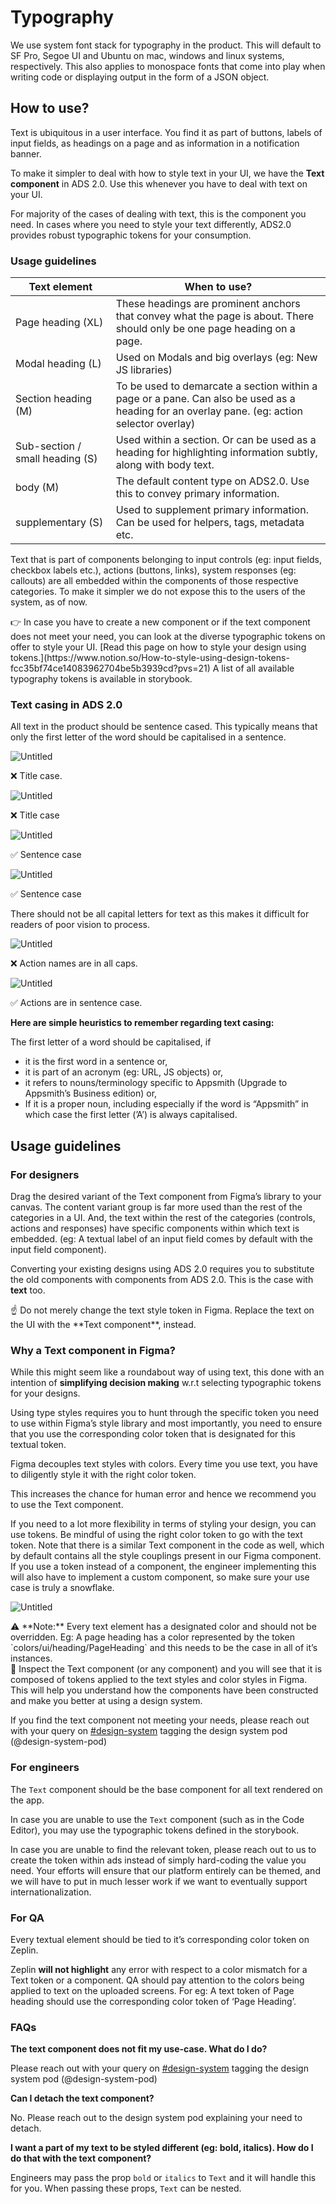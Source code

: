 
<Meta title="Typography" />

# Typography

We use system font stack for typography in the product. This will default to SF Pro, Segoe UI and Ubuntu on mac, windows and linux systems, respectively. This also applies to monospace fonts that come into play when writing code or displaying output in the form of a JSON object.

[//]: # (TODO: image of sans-serif font stack >> image of monospace font stack)

## How to use?

Text is ubiquitous in a user interface. You find it as part of buttons, labels of input fields, as headings on a page and as information in a notification banner.

To make it simpler to deal with how to style text in your UI, we have the **Text component** in ADS 2.0. Use this whenever you have to deal with text on your UI.

For majority of the cases of dealing with text, this is the component you need. In cases where you need to style your text differently, ADS2.0 provides robust typographic tokens for your consumption.

### Usage guidelines

| Text element | When to use? |
| --- | --- |
| Page heading (XL) | These headings are prominent anchors that convey what the page is about. There should only be one page heading on a page. |
| Modal heading (L) | Used on Modals and big overlays (eg: New JS libraries) |
| Section heading (M) | To be used to demarcate a section within a page or a pane. Can also be used as a heading for an overlay pane. (eg: action selector overlay) |
| Sub-section / small heading (S) | Used within a section. Or can be used as a heading for highlighting information subtly, along with body text. |
| body (M) | The default content type on ADS2.0. Use this to convey primary information. |
| supplementary (S) | Used to supplement primary information. Can be used for helpers, tags, metadata etc. |

Text that is part of components belonging to input controls (eg: input fields, checkbox labels etc.), actions (buttons, links), system responses (eg: callouts) are all embedded within the  components of those respective categories. To make it simpler we do not expose this to the users of the system, as of now.

<aside>
  👉 In case you have to create a new component or if the text component does not meet your need, you can look at the diverse typographic tokens on offer to style your UI.
  [Read this page on how to style your design using tokens.](https://www.notion.so/How-to-style-using-design-tokens-fcc35bf74ce14083962704be5b3939cd?pvs=21) A list of all available typography tokens is available in storybook.

</aside>

### Text casing in ADS 2.0

All text in the product should be sentence cased. This typically means that only the first letter of the word should be capitalised in a sentence.

![Untitled](https://s3-us-west-2.amazonaws.com/secure.notion-static.com/198058a2-cc68-4620-aeaf-e38a605a56dc/Untitled.png)

❌ Title case.

![Untitled](https://s3-us-west-2.amazonaws.com/secure.notion-static.com/f7f2f71a-2e05-4012-9650-25e9c3cbfea6/Untitled.png)

❌ Title case

![Untitled](https://s3-us-west-2.amazonaws.com/secure.notion-static.com/78139895-1ddd-447d-8659-a80524b59146/Untitled.png)

✅ Sentence case

![Untitled](https://s3-us-west-2.amazonaws.com/secure.notion-static.com/a90b60d4-8abe-4a5f-ab73-8845717932c0/Untitled.png)

✅ Sentence case

There should not be all capital letters for text as this makes it difficult for readers of poor vision to process.

![Untitled](https://s3-us-west-2.amazonaws.com/secure.notion-static.com/bcfafe51-eb77-46fb-872f-26f2926c32d9/Untitled.png)

❌ Action names are in all caps.

![Untitled](https://s3-us-west-2.amazonaws.com/secure.notion-static.com/42210502-e64f-423c-8cf7-d451170ba73d/Untitled.png)

✅ Actions are in sentence case.

**Here are simple heuristics to remember regarding text casing:**

The first letter of a word should be capitalised, if

- it is the first word in a sentence or,
- it is part of an acronym (eg: URL, JS objects) or,
- it refers to nouns/terminology specific to Appsmith (Upgrade to Appsmith’s Business edition) or,
- If it is a proper noun, including especially if the word is “Appsmith” in which case the first letter (’A’) is always capitalised.

## Usage guidelines

### For designers

Drag the desired variant of the Text component from Figma’s library to your canvas.  The content variant group is far more used than the rest of the categories in a UI. And, the text within the rest of the categories (controls, actions and responses) have specific components within which text is embedded. (eg: A textual label of an input field comes by default with the input field component).

Converting your existing designs using ADS 2.0 requires you to substitute the old components with components from ADS 2.0. This is the case with **text** too.

<aside>
  ☝ Do not merely change the text style token in Figma. Replace the text on the UI with the **Text component**, instead.

</aside>

### Why a Text component in Figma?

While this might seem like a roundabout way of using text, this done with an intention of **simplifying decision making** w.r.t selecting typographic tokens for your designs.

Using type styles requires you to hunt through the specific token you need to use within Figma’s style library and most importantly, you need to ensure that you use the corresponding color token that is designated for this textual token.

Figma decouples text styles with colors. Every time you use text, you have to diligently style it with the right color token.

This increases the chance for human error and hence we recommend you to use the Text component.

If you need to a lot more flexibility in terms of styling your design, you can use tokens. Be mindful of using the right color token to go with the text token. Note that there is a similar Text component in the code as well, which by default contains all the style couplings present in our Figma component. If you use a token instead of a component, the engineer implementing this will also have to implement a custom component, so make sure your use case is truly a snowflake.

![Untitled](https://s3-us-west-2.amazonaws.com/secure.notion-static.com/fd02c34f-e2ec-40be-bbc0-746dc6979db2/Untitled.png)

<aside>
  ⚠️ **Note:** Every text element has a designated color and should not be overridden. Eg: A page heading has a color represented by the token `colors/ui/heading/PageHeading` and this needs to be the case in all of it’s instances.

</aside>

<aside>
  🔎 Inspect the Text component (or any component) and you will see that it is composed of tokens applied to the text styles and color styles in Figma. This will help you understand how the components have been constructed and make you better at using a design system.

</aside>

If you find the text component not meeting your needs, please reach out with your query on [#design-system](https://theappsmith.slack.com/archives/C0293DVQACW) tagging the design system pod (@design-system-pod)

### For engineers

The `Text` component should be the base component for all text rendered on the app.

In case you are unable to use the `Text` component (such as in the Code Editor), you may use the typographic tokens defined in the storybook.

In case you are unable to find the relevant token, please reach out to us to create the token within ads instead of simply hard-coding the value you need. Your efforts will ensure that our platform entirely can be themed, and we will have to put in much lesser work if we want to eventually support internationalization.

### For QA

Every textual element should be tied to it’s corresponding color token on Zeplin.

Zeplin **will not highlight** any error with respect to a color mismatch for a Text token or a component. QA should pay attention to the colors being applied to text on the uploaded screens. For eg: A text token of Page heading should use the corresponding color token of ‘Page Heading’.

### FAQs

**The text component does not fit my use-case. What do I do?**

Please reach out with your query on [#design-system](https://theappsmith.slack.com/archives/C0293DVQACW) tagging the design system pod (@design-system-pod)

**Can I detach the text component?**

No. Please reach out to the design system pod explaining your need to detach.

**I want a part of my text to be styled different (eg: bold, italics). How do I do that with the text component?**

Engineers may pass the prop `bold` or `italics` to `Text` and it will handle this for you. When passing these props, `Text` can be nested.
